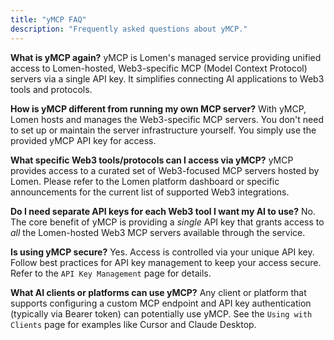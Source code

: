 ```yaml
---
title: "yMCP FAQ"
description: "Frequently asked questions about yMCP."
---
```


**What is yMCP again?**
yMCP is Lomen's managed service providing unified access to Lomen-hosted, Web3-specific MCP (Model Context Protocol) servers via a single API key. It simplifies connecting AI applications to Web3 tools and protocols.

**How is yMCP different from running my own MCP server?**
With yMCP, Lomen hosts and manages the Web3-specific MCP servers. You don't need to set up or maintain the server infrastructure yourself. You simply use the provided yMCP API key for access.

**What specific Web3 tools/protocols can I access via yMCP?**
yMCP provides access to a curated set of Web3-focused MCP servers hosted by Lomen. Please refer to the Lomen platform dashboard or specific announcements for the current list of supported Web3 integrations.

**Do I need separate API keys for each Web3 tool I want my AI to use?**
No. The core benefit of yMCP is providing a _single_ API key that grants access to _all_ the Lomen-hosted Web3 MCP servers available through the service.

**Is using yMCP secure?**
Yes. Access is controlled via your unique API key. Follow best practices for API key management to keep your access secure. Refer to the `API Key Management` page for details.

**What AI clients or platforms can use yMCP?**
Any client or platform that supports configuring a custom MCP endpoint and API key authentication (typically via Bearer token) can potentially use yMCP. See the `Using with Clients` page for examples like Cursor and Claude Desktop.
